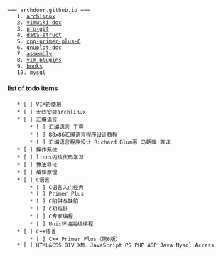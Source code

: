  === archdoor.github.io ===
	1. [[archlinux]]
	2. [[vimwiki-doc]]
	3. [[pro-git]]
	4. [[data-struct]]
	5. [[cpp-primer-plus-6]]
	6. [[gnuplot-doc]]
	7. [[assembly]]
	8. [[vim-plugins]]
	9. [[books]]
	10. [[mysql]]



==== list of todo items ====
	* [ ] VIM的使用
	* [ ] 无线安装archlinux
	* [ ] 汇编语言
		* [ ] 汇编语言 王爽
		* [ ] 80x86汇编语言程序设计教程
		* [ ] 汇编语言程序设计 Richard Blum著 马朝晖 等译
	* [ ] 操作系统
	* [ ] linux内核代码学习
	* [ ] 算法导论
	* [ ] 编译原理
	* [ ] C语言
		* [ ] C语言入门经典
		* [ ] Primer Plus
		* [ ] C陷阱与缺陷
		* [ ] C和指针
		* [ ] C专家编程
		* [ ] Unix环境高级编程
	* [ ] C++语言
		* [ ] C++ Primer Plus（第6版）
	* [ ] HTML&CSS DIV XML JavaScript PS PHP ASP Java Mysql Access

